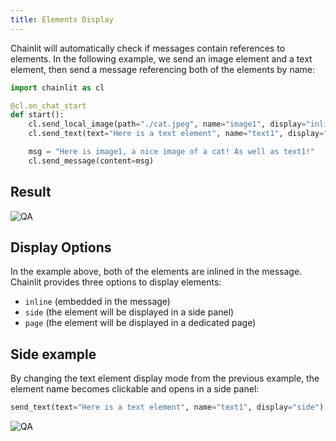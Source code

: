 ```yaml
---
title: Elements Display
---
```


Chainlit will automatically check if messages contain references to elements. In the following example, we send an image element and a text element, then send a message referencing both of the elements by name:

```python Code Example
import chainlit as cl

@cl.on_chat_start
def start():
    cl.send_local_image(path="./cat.jpeg", name="image1", display="inline")
    cl.send_text(text="Here is a text element", name="text1", display="inline")

    msg = "Here is image1, a nice image of a cat! As well as text1!"
    cl.send_message(content=msg)
```

## Result
![QA](/images/inline-documents.png)

## Display Options
In the example above, both of the elements are inlined in the message. Chainlit provides three options to display elements:
- `inline` (embedded in the message)
- `side` (the element will be displayed in a side panel)
- `page` (the element will be displayed in a dedicated page)

## Side example
By changing the text element display mode from the previous example, the element name becomes clickable and opens in a side panel:

```python Code Example
send_text(text="Here is a text element", name="text1", display="side")
```

![QA](/images/side-document.png)